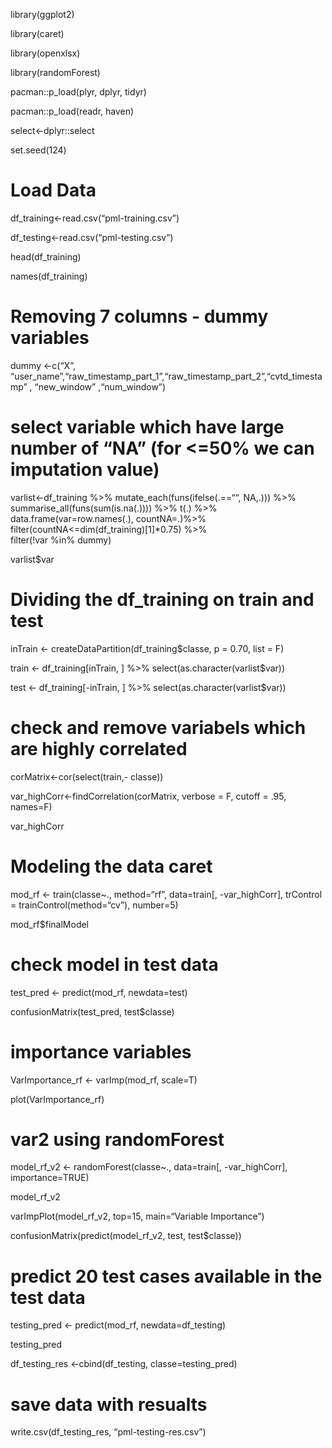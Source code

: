 
library(ggplot2)

library(caret)

library(openxlsx)

library(randomForest)


pacman::p_load(plyr, dplyr, tidyr)

pacman::p_load(readr, haven)

select<-dplyr::select

set.seed(124)

# Load Data


df_training<-read.csv("pml-training.csv")  

df_testing<-read.csv("pml-testing.csv")


head(df_training)

names(df_training)

# Removing 7 columns - dummy variables
dummy <-c("X", "user_name","raw_timestamp_part_1","raw_timestamp_part_2","cvtd_timestamp" ,
          "new_window" ,"num_window")  

 
# select variable which have large number of "NA" (for <=50% we can imputation value)
varlist<-df_training %>% 
  mutate_each(funs(ifelse(.=="", NA,.))) %>% 
  summarise_all(funs(sum(is.na(.)))) %>% t(.) %>% 
  data.frame(var=row.names(.), countNA=.)%>% 
  filter(countNA<=dim(df_training)[1]*0.75)  %>%  
  filter(!var %in% dummy) 

varlist$var

# Dividing the df_training on train and test
inTrain <- createDataPartition(df_training$classe, p = 0.70, list = F) 

train <- df_training[inTrain, ]  %>% select(as.character(varlist$var)) 

test <- df_training[-inTrain, ] %>% select(as.character(varlist$var))


# check and  remove variabels which are highly correlated
corMatrix<-cor(select(train,- classe))

var_highCorr<-findCorrelation(corMatrix, verbose = F, cutoff = .95, names=F)

var_highCorr

# Modeling the data caret
mod_rf <- train(classe~., method="rf", data=train[, -var_highCorr], 
              trControl = trainControl(method="cv"), number=5)
              
mod_rf$finalModel

# check model in test data
test_pred <- predict(mod_rf, newdata=test)

confusionMatrix(test_pred, test$classe)


# importance variables
VarImportance_rf <- varImp(mod_rf, scale=T) 

plot(VarImportance_rf)


# var2 using  randomForest
model_rf_v2 <- randomForest(classe~., data=train[, -var_highCorr], importance=TRUE)

model_rf_v2

varImpPlot(model_rf_v2, top=15, main="Variable Importance")

confusionMatrix(predict(model_rf_v2, test, test$classe))



# predict 20 test cases available in the test data
testing_pred <- predict(mod_rf, newdata=df_testing)

testing_pred

df_testing_res <-cbind(df_testing, classe=testing_pred)


# save data with resualts 

write.csv(df_testing_res, "pml-testing-res.csv")



